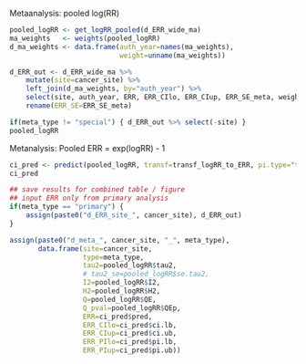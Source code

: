 Metaanalysis: pooled log(RR)

```r
pooled_logRR <- get_logRR_pooled(d_ERR_wide_ma)
ma_weights   <- weights(pooled_logRR)
d_ma_weights <- data.frame(auth_year=names(ma_weights),
                           weight=unname(ma_weights))

d_ERR_out <- d_ERR_wide_ma %>%
    mutate(site=cancer_site) %>%
    left_join(d_ma_weights, by="auth_year") %>%
    select(site, auth_year, ERR, ERR_CIlo, ERR_CIup, ERR_SE_meta, weight, used) %>%
    rename(ERR_SE=ERR_SE_meta)

if(meta_type != "special") { d_ERR_out %>% select(-site) }
pooled_logRR
```

Metanalysis: Pooled ERR = exp(logRR) - 1

```r
ci_pred <- predict(pooled_logRR, transf=transf_logRR_to_ERR, pi.type="t")
ci_pred
```

```r
## save results for combined table / figure
## input ERR only from primary analysis
if(meta_type == "primary") {
    assign(paste0("d_ERR_site_", cancer_site), d_ERR_out)
}

assign(paste0("d_meta_", cancer_site, "_", meta_type),
       data.frame(site=cancer_site,
                  type=meta_type,
                  tau2=pooled_logRR$tau2,
                  # tau2_se=pooled_logRR$se.tau2,
                  I2=pooled_logRR$I2,
                  H2=pooled_logRR$H2,
                  Q=pooled_logRR$QE,
                  Q_pval=pooled_logRR$QEp,
                  ERR=ci_pred$pred,
                  ERR_CIlo=ci_pred$ci.lb,
                  ERR_CIup=ci_pred$ci.ub,
                  ERR_PIlo=ci_pred$pi.lb,
                  ERR_PIup=ci_pred$pi.ub))
```
